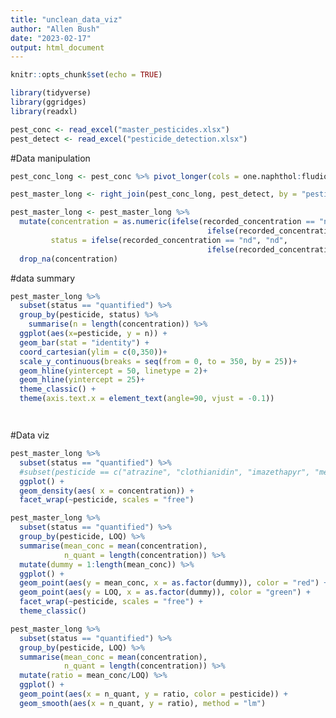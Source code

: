 ```yaml
---
title: "unclean_data_viz"
author: "Allen Bush"
date: "2023-02-17"
output: html_document
---
```


```r
knitr::opts_chunk$set(echo = TRUE)

library(tidyverse)
library(ggridges)
library(readxl)

pest_conc <- read_excel("master_pesticides.xlsx")
pest_detect <- read_excel("pesticide_detection.xlsx")

```


#Data manipulation
```r
pest_conc_long <- pest_conc %>% pivot_longer(cols = one.naphthol:fludioxonil, names_to = "pesticide", values_to = "recorded_concentration")

pest_master_long <- right_join(pest_conc_long, pest_detect, by = "pesticide")

pest_master_long <- pest_master_long %>%
  mutate(concentration = as.numeric(ifelse(recorded_concentration == "nd", 0, 
                                            ifelse(recorded_concentration == "<LOQ", LOD, recorded_concentration))), # NAs introduced by coercion -> from samples in 2013 where recorded_concentration == NA just remove for now
         status = ifelse(recorded_concentration == "nd", "nd", 
                                            ifelse(recorded_concentration == "<LOQ", "<LOQ", "quantified"))) %>%
  drop_na(concentration)

```
#data summary
```r
pest_master_long %>%
  subset(status == "quantified") %>%
  group_by(pesticide, status) %>%
    summarise(n = length(concentration)) %>%
  ggplot(aes(x=pesticide, y = n)) +
  geom_bar(stat = "identity") +
  coord_cartesian(ylim = c(0,350))+
  scale_y_continuous(breaks = seq(from = 0, to = 350, by = 25))+
  geom_hline(yintercept = 50, linetype = 2)+
  geom_hline(yintercept = 25)+
  theme_classic() +
  theme(axis.text.x = element_text(angle=90, vjust = -0.1))




```


#Data viz
```r
pest_master_long %>%
  subset(status == "quantified") %>%
  #subset(pesticide == c("atrazine", "clothianidin", "imazethapyr", "metolachlor") ) %>%
  ggplot() +
  geom_density(aes( x = concentration)) +
  facet_wrap(~pesticide, scales = "free")
```




```r
pest_master_long %>%
  subset(status == "quantified") %>%
  group_by(pesticide, LOQ) %>%
  summarise(mean_conc = mean(concentration),
            n_quant = length(concentration)) %>%
  mutate(dummy = 1:length(mean_conc)) %>%
  ggplot() +
  geom_point(aes(y = mean_conc, x = as.factor(dummy)), color = "red") +
  geom_point(aes(y = LOQ, x = as.factor(dummy)), color = "green") +
  facet_wrap(~pesticide, scales = "free") +
  theme_classic()

pest_master_long %>%
  subset(status == "quantified") %>%
  group_by(pesticide, LOQ) %>%
  summarise(mean_conc = mean(concentration),
            n_quant = length(concentration)) %>%
  mutate(ratio = mean_conc/LOQ) %>%
  ggplot() +
  geom_point(aes(x = n_quant, y = ratio, color = pesticide)) +
  geom_smooth(aes(x = n_quant, y = ratio), method = "lm")


```


